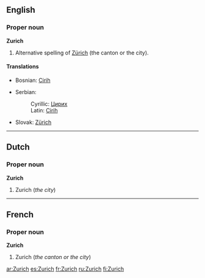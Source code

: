 ==English==
{{wikipedia}}

===Proper noun===
'''Zurich'''

# Alternative spelling of [[Zürich]] (the canton or the city).

====Translations====
{{top}}
*Bosnian: [[Cirih]] {{m}}
{{mid}}
*Serbian:
*:Cyrillic: [[Цирих]] {{m}}
*:Latin: [[Cirih]] {{m}}
*Slovak: [[Zürich]] {{m}}
{{bottom}}

----

==Dutch==

===Proper noun===
'''Zurich'''

# Zurich (''the city'')

----

==French==

===Proper noun===
'''Zurich'''

# Zurich (''the canton or the city'')

[[ar:Zurich]]
[[es:Zurich]]
[[fr:Zurich]]
[[ru:Zurich]]
[[fi:Zurich]]